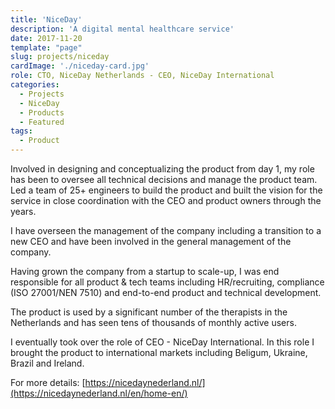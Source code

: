 ```yaml
---
title: 'NiceDay'
description: 'A digital mental healthcare service'
date: 2017-11-20
template: "page"
slug: projects/niceday
cardImage: './niceday-card.jpg' 
role: CTO, NiceDay Netherlands - CEO, NiceDay International
categories:
  - Projects
  - NiceDay
  - Products
  - Featured
tags:
  - Product
---
```


Involved in designing and conceptualizing the product from day 1, my role has been to oversee all technical decisions and manage the product team. Led a team of 25+ engineers to build the product and built the vision for the service in close coordination with the CEO and product owners through the years.

I have overseen the management of the company including a transition to a new CEO and have been involved in the general management of the company.

Having grown the company from a startup to scale-up, I was end responsible for all product & tech teams including HR/recruiting, compliance (ISO 27001/NEN 7510) and end-to-end product and technical development.

The product is used by a significant number of the therapists in the Netherlands and has seen tens of thousands of monthly active users.

I eventually took over the role of CEO - NiceDay International. In this role I brought the product to international markets including Beligum, Ukraine, Brazil and Ireland.

For more details: [https://nicedaynederland.nl/](https://nicedaynederland.nl/en/home-en/)


<VideoPlayer mp4="https://vz-33746591-537.b-cdn.net/b211e0b9-be19-4f10-8440-b62228cacfb5/play_720p.mp4" poster={niceday_marketing_poster} autoPlay={false} controls={true} preload="none" caption="A marketing video explaining the concept behind the NiceDay app." />

